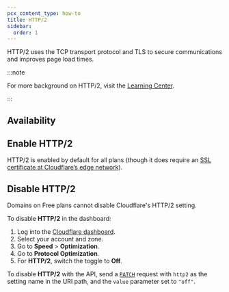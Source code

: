 ```yaml
---
pcx_content_type: how-to
title: HTTP/2
sidebar:
  order: 1
---
```



HTTP/2 uses the TCP transport protocol and TLS to secure communications and improves page load times.

:::note

For more background on HTTP/2, visit the [Learning Center](https://www.cloudflare.com/learning/performance/http2-vs-http1.1/).

:::

## Availability

<FeatureTable id="speed.http2" />

## Enable HTTP/2

HTTP/2 is enabled by default for all plans (though it does require an [SSL certificate at Cloudflare’s edge network](/ssl/get-started/)).

## Disable HTTP/2

Domains on Free plans cannot disable Cloudflare's HTTP/2 setting.

<Tabs syncKey="dashPlusAPI"> <TabItem label="Dashboard">

To disable **HTTP/2** in the dashboard:

1. Log into the [Cloudflare dashboard](https://dash.cloudflare.com).
2. Select your account and zone.
3. Go to **Speed** > **Optimization**.
4. Go to **Protocol Optimization**.
5. For **HTTP/2**, switch the toggle to **Off**.

</TabItem> <TabItem label="API">

To disable **HTTP/2** with the API, send a [`PATCH`](/api/operations/zone-settings-edit-single-setting) request with `http2` as the setting name in the URI path, and the `value` parameter set to `"off"`.

</TabItem> </Tabs>
